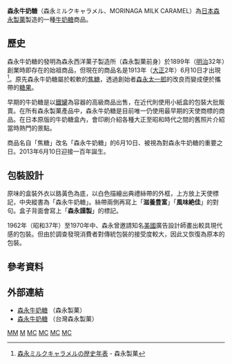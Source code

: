 {{refimprove|time=2013-11-12T07:14:50+00:00}}


'''森永牛奶糖'''（森永ミルクキャラメル、MORINAGA MILK CARAMEL）為[[日本|日本]][[森永製菓|森永製菓]]製造的一種[[牛奶糖|牛奶糖]]商品。

== 歷史 ==
森永牛奶糖的發明為森永西洋菓子製造所（森永製菓前身）於1899年（[[明治|明治]]32年）創業時即存在的始祖商品，但現在的商品名是1913年（[[大正|大正]]2年）6月10日才出現<ref>[http://www.morinaga.co.jp/caramel/history/index.html 森永ミルクキャラメルの歴史年表] {{Wayback|url=http://www.morinaga.co.jp/caramel/history/index.html |date=20131112094300 }} - 森永製菓</ref>。原先森永牛奶糖屬於較軟的[[焦糖|焦糖]]，透過創始者[[森永太一郎|森永太一郎]]的改良而變成便於攜帶的[[糖果|糖果]]。

早期的牛奶糖是以[[鐵罐|鐵罐]]為容器的高級商品出售，在近代則使用小紙盒的包裝大批販賣。在所有森永製菓產品中，森永牛奶糖是目前唯一仍使用最早期的天使商標的商品。在日本原版的牛奶糖盒內，會印刷介紹各種大正至昭和時代之間的舊照片介紹當時熱門的景點。

商品名自「焦糖」改名「森永牛奶糖」的6月10日、被視為對森永牛奶糖的重要之日。2013年6月10日迎接一百年誕生。

== 包裝設計 ==
原味的盒裝外衣以鉻黃色為底，以白色描繪出典禮絲帶的外框，上方放上天使標記，中央縱書為「森永牛奶糖」。絲帶兩側再寫上「'''滋養豊富'''」「'''風味絶佳'''」的對句。盒子背面會寫上「'''森永謹製'''」的標記。

1962年（昭和37年）至1970年中、森永曾邀請知名[[美國|美國]]廣告設計師{{tsl|en|Walter Landor|Walter Landor}}畫出較具現代感的包裝。但由於調查發現消費者對傳統包裝的接受度較大，因此又恢復為原本的包裝。

== 參考資料 ==
{{Reflist}}

== 外部連結 ==
{{commonscat|Morinaga Milk Caramel}}
* [http://www.morinaga.co.jp/caramel/ 森永牛奶糖] {{Wayback|url=http://www.morinaga.co.jp/caramel/ |date=20131112073337 }} （森永製菓）
* [https://www.morinaga.com.tw/ 森永牛奶糖] {{Wayback|url=https://www.morinaga.com.tw/ |date=20190905011043 }}（台灣森永製菓）

[[Category:日本零食|MM]]
[[Category:1913年面世|M]]
[[Category:優良設計獎|MC]]
[[Category:奶製品|MC]]
[[Category:糖果|MC]]
[[Category:森永製菓|MC]]